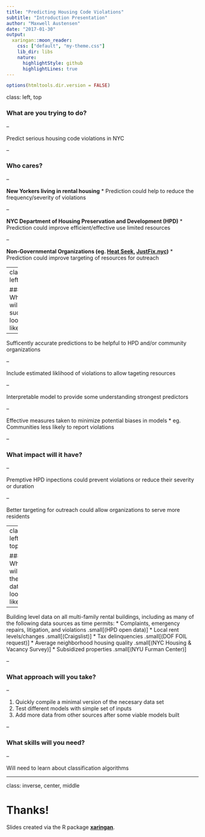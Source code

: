 ```yaml
---
title: "Predicting Housing Code Violations"
subtitle: "Introduction Presentation"
author: "Maxwell Austensen"
date: "2017-01-30"
output:
  xaringan::moon_reader:
    css: ["default", "my-theme.css"]
    lib_dir: libs
    nature:
      highlightStyle: github
      highlightLines: true
---
```


```r
options(htmltools.dir.version = FALSE)
```

class: left, top

### What are you trying to do?

--

Predict serious housing code violations in NYC

--

### Who cares?

--

__New Yorkers living in rental housing__
* Prediction could help to reduce the frequency/severity of violations
  
--

__NYC Department of Housing Preservation and Development (HPD)__
* Prediction could improve efficient/effective use limited resources

--

__Non-Governmental Organizations (eg. [Heat Seek](http://heatseek.org/), [JustFix.nyc](http://www.justfix.nyc/))__
* Prediction could improve targeting of resources for outreach

---
class: left, top

### What will success look like?

--

Sufficently accurate predictions to be helpful to HPD and/or community organizations

--

Include estimated liklihood of violations to allow tageting resources

--

Interpretable model to provide some understanding strongest predictors

--

Effective measures taken to minimize potential biases in models
  * eg. Communities less likely to report violations 

--

### What impact will it have?

--

Premptive HPD inpections could prevent violations or reduce their severity or duration

--

Better targeting for outreach could allow organizations to serve more residents

---
class: left, top

### What will the data look like? 

--

Building level data on all multi-family rental buildings, including as many of the following data sources as time permits:
* Complaints, emergency repairs, litigation, and violations .small[(HPD open data)]
* Local rent levels/changes .small[(Craigslist)]
* Tax delinquencies .small[(DOF FOIL request)]
* Average neighborhood housing quality .small[(NYC Housing & Vacancy Survey)]
* Subsidized properties .small[(NYU Furman Center)]

--

### What approach will you take? 

--

  1. Quickly compile a minimal version of the necesary data set
  2. Test different models with simple set of inputs
  3. Add more data from other sources after some viable models built

--

### What skills will you need?

--

Will need to learn about classification algorithms 


---
class: inverse, center, middle

# Thanks!

Slides created via the R package [**xaringan**](https://github.com/yihui/xaringan).

